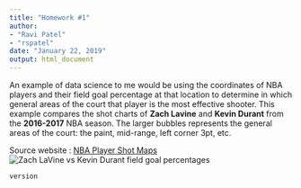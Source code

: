 ```yaml
---
title: "Homework #1"
author:
- "Ravi Patel"
- "rspatel"
date: "January 22, 2019"
output: html_document
---
```


An example of data science to me would be using the coordinates of NBA players and their field goal percentage at that location to determine in which general areas of the court that player is the most effective shooter. This example compares the shot charts of **Zach Lavine** and **Kevin Durant** from the **2016-2017** NBA season. The larger bubbles represents the general areas of the court: the paint, mid-range, left corner 3pt, etc.

Source website : [NBA Player Shot Maps](http://nbasavant.com/apps/compare.php)
![Zach LaVine vs Kevin Durant field goal percentages](NBA_Heat_Map.png)

```r
version
```


